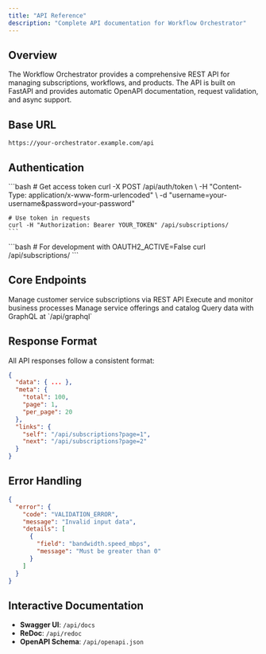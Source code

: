```yaml
---
title: "API Reference"
description: "Complete API documentation for Workflow Orchestrator"
---
```


## Overview

The Workflow Orchestrator provides a comprehensive REST API for managing subscriptions, workflows, and products. The API is built on FastAPI and provides automatic OpenAPI documentation, request validation, and async support.

## Base URL

```
https://your-orchestrator.example.com/api
```

## Authentication

<Tabs>
  <Tab title="OAuth2">
    ```bash
    # Get access token
    curl -X POST /api/auth/token \
      -H "Content-Type: application/x-www-form-urlencoded" \
      -d "username=your-username&password=your-password"

    # Use token in requests
    curl -H "Authorization: Bearer YOUR_TOKEN" /api/subscriptions/
    ```
  </Tab>

  <Tab title="Development">
    ```bash
    # For development with OAUTH2_ACTIVE=False
    curl /api/subscriptions/
    ```
  </Tab>
</Tabs>

## Core Endpoints

<CardGroup cols={2}>
  <Card title="Subscriptions" icon="users">
    Manage customer service subscriptions via REST API
  </Card>
  <Card title="Workflows" icon="workflow">
    Execute and monitor business processes
  </Card>
  <Card title="Products" icon="box">
    Manage service offerings and catalog
  </Card>
  <Card title="GraphQL" icon="code">
    Query data with GraphQL at `/api/graphql`
  </Card>
</CardGroup>

## Response Format

All API responses follow a consistent format:

```json
{
  "data": { ... },
  "meta": {
    "total": 100,
    "page": 1,
    "per_page": 20
  },
  "links": {
    "self": "/api/subscriptions?page=1",
    "next": "/api/subscriptions?page=2"
  }
}
```

## Error Handling

```json
{
  "error": {
    "code": "VALIDATION_ERROR",
    "message": "Invalid input data",
    "details": [
      {
        "field": "bandwidth.speed_mbps",
        "message": "Must be greater than 0"
      }
    ]
  }
}
```

## Interactive Documentation

- **Swagger UI**: `/api/docs`
- **ReDoc**: `/api/redoc`
- **OpenAPI Schema**: `/api/openapi.json`
